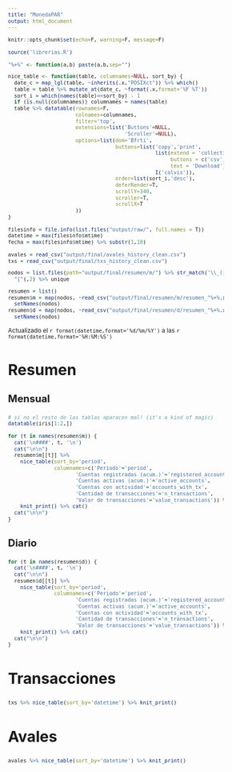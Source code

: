 ```yaml
---
title: "MonedaPAR"
output: html_document
---
```


```r
knitr::opts_chunk$set(echo=F, warning=F, message=F)
```

```r
source('librerias.R')
```

```r
"%+%" <- function(a,b) paste(a,b,sep="")

nice_table <- function(table, columnames=NULL, sort_by) {
  date_c = map_lgl(table, ~inherits(.x,"POSIXct")) %>% which()
  table = table %>% mutate_at(date_c, ~format(.x,format='%F %T'))
  sort_i = which(names(table)==sort_by) - 1
  if (is.null(columnames)) columnames = names(table)
  table %>% datatable(rownames=F,
                      colnames=columnames,
                      filter='top',
                      extensions=list('Buttons'=NULL,
                                      'Scroller'=NULL),
                      options=list(dom='Bfrti',
                                   buttons=list('copy','print',
                                                list(extend = 'collection',
                                                     buttons = c('csv', 'excel', 'pdf'),
                                                     text = 'Download'),
                                                I('colvis')),
                                   order=list(sort_i,'desc'),
                                   deferRender=T,
                                   scrollY=340,
                                   scroller=T,
                                   scrollX=T
                      ))
}
```

```r
filesinfo = file.info(list.files("output/raw/", full.names = T))
datetime = max(filesinfo$mtime)
fecha = max(filesinfo$mtime) %>% substr(1,10)
```


```r
avales = read_csv("output/final/avales_history_clean.csv")
txs = read_csv("output/final/txs_history_clean.csv")

nodos = list.files(path="output/final/resumen/m/") %>% str_match('\\_([:alpha:]+)\\.csv') %>%
  "["(,2) %>% unique

resumen = list()
resumen$m = map(nodos, ~read_csv("output/final/resumen/m/resumen_"%+%.x%+%".csv")) %>%
  setNames(nodos)
resumen$d = map(nodos, ~read_csv("output/final/resumen/d/resumen_"%+%.x%+%".csv")) %>%
  setNames(nodos)
```

<style type="text/css">

body{ /* Normal  */
      font-size: 12px;
  }
td {  /* Table  */
  font-size: 11px;
}
h1.title {
  font-size: 40px;
}
h1 { /* Header 1 */
  font-size: 30px;
}
h2 { /* Header 2 */
    font-size: 30px;
}
h3 { /* Header 3 */
  font-size: 20px;
}
h4 { /* Header 4 */
  font-size: 14px;
}
</style>

Actualizado el `r format(datetime,format='%d/%m/%Y')` a las `r format(datetime,format='%H:%M:%S')`

# {.tabset .tabset-fade}

## Resumen {.tabset .tabset-pills}

### Mensual {.tabset }

```r
# si no el resto de las tablas aparacen mal! (it's a kind of magic)
datatable(iris[1:2,])
```

```r
for (t in names(resumen$m)) {
  cat('\n####', t, '\n')
  cat("\n\n")
  resumen$m[[t]] %>%
    nice_table(sort_by='period',
               columnames=c('Periodo'='period',
                      'Cuentas registradas (acum.)'='registered_accounts',
                      'Cuentas activas (acum.)'='active_accounts',
                      'Cuentas con actividad'='accounts_with_tx',
                      'Cantidad de transacciones'='n_transactions',
                      'Valor de transacciones'='value_transactions')) %>%
    knit_print() %>% cat()
  cat("\n\n")
}
```

### Diario {.tabset }

```r
for (t in names(resumen$d)) {
  cat('\n####', t, '\n')
  cat("\n\n")
  resumen$d[[t]] %>%
    nice_table(sort_by='period',
               columnames=c('Periodo'='period',
                      'Cuentas registradas (acum.)'='registered_accounts',
                      'Cuentas activas (acum.)'='active_accounts',
                      'Cuentas con actividad'='accounts_with_tx',
                      'Cantidad de transacciones'='n_transactions',
                      'Valor de transacciones'='value_transactions')) %>%
    knit_print() %>% cat()
  cat("\n\n")
}
```

## Transacciones

```r
txs %>% nice_table(sort_by='datetime') %>% knit_print()
```

## Avales

```r
avales %>% nice_table(sort_by='datetime') %>% knit_print()
```

<!-- para dropdown menu -->
<!-- ### Mensual {.tabset .tabset-dropdown} -->

